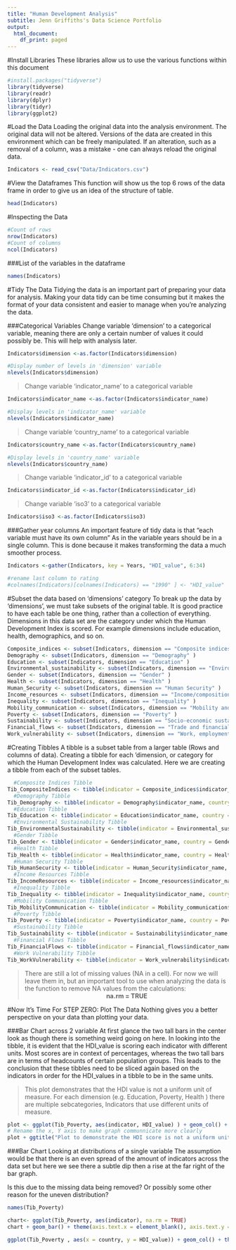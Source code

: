 ```yaml
---
title: "Human Development Analysis"
subtitle: Jenn Griffiths's Data Science Portfolio
output:
  html_document:
    df_print: paged
---
```

#Install Libraries
These libraries allow us to use the various functions within this document
```r
#install.packages("tidyverse")
library(tidyverse)
library(readr)
library(dplyr)
library(tidyr)
library(ggplot2)
```
#Load the Data
Loading the original data into the analysis environment. The original data will not be altered. Versions of the data are created in this environment which can be freely manipulated. If an alteration, such as a removal of a column, was a mistake - one can always reload the original data. 
```r
Indicators <- read_csv("Data/Indicators.csv")
```
#View the Dataframes
This function will show us the top 6 rows of the data frame in order to give us an idea of the structure of table. 
```r
head(Indicators)
```
#Inspecting the Data
```r
#Count of rows
nrow(Indicators)
#Count of columns
ncol(Indicators)
```
###List of the variables in the dataframe
```r
names(Indicators)
```
#Tidy The Data
Tidying the data is an important part of preparing your data for analysis. Making your data tidy can be time consuming but it makes the format of your data consistent and easier to manage when you're analyzing the data.

###Categorical Variables
Change variable 'dimension' to a categorical variable, meaning there are only a certain number of values it could possibly be. This will help with analysis later. 

```r
Indicators$dimension <-as.factor(Indicators$dimension)

#Display number of levels in 'dimension' variable
nlevels(Indicators$dimension)
```
>Change variable 'indicator_name' to a categorical variable

```r
Indicators$indicator_name <-as.factor(Indicators$indicator_name)

#Display levels in 'indicator_name' variable
nlevels(Indicators$indicator_name)
```
>Change variable 'country_name' to a categorical variable

```r
Indicators$country_name <-as.factor(Indicators$country_name)

#Display levels in 'country_name' variable
nlevels(Indicators$country_name)
```
>Change variable 'indicator_id' to a categorical variable

```r
Indicators$indicator_id <-as.factor(Indicators$indicator_id)
```
>Change variable 'iso3' to a categorical variable

```r
Indicators$iso3 <-as.factor(Indicators$iso3)
```
###Gather year columns
An important feature of tidy data is that "each variable must have its own column" As in the variable years should be in a single column. This is done because it makes transforming the data a much smoother process. 
```r
Indicators <-gather(Indicators, key = Years, "HDI_value", 6:34)

#rename last column to rating
#colnames(Indicators)[colnames(Indicators) == "1990" ] <- "HDI_value"
```
#Subset the data based on 'dimensions' category
To break up the data by 'dimensions', we must take subsets of the original table. It is good practice to have each table be one thing, rather than a collection of everything. Dimensions in this data set are the category under which the Human Development Index is scored. For example dimensions include education, health, demographics, and so on. 

```r
Composite_indices <- subset(Indicators, dimension == "Composite indices" )
Demography <- subset(Indicators, dimension == "Demography" )
Education <- subset(Indicators, dimension == "Education" )
Environmental_sustainability <- subset(Indicators, dimension == "Environmental sustainability" )
Gender <- subset(Indicators, dimension == "Gender" )
Health <- subset(Indicators, dimension == "Health" )
Human_Security <- subset(Indicators, dimension == "Human Security" )
Income_resources <- subset(Indicators, dimension == "Income/composition of resources" )
Inequality <- subset(Indicators, dimension == "Inequality" )
Mobility_communication <- subset(Indicators, dimension == "Mobility and communication" )
Poverty <- subset(Indicators, dimension == "Poverty" )
Sustainability <- subset(Indicators, dimension == "Socio-economic sustainability" )
Financial_flows <- subset(Indicators, dimension == "Trade and financial flows" )
Work_vulnerability <- subset(Indicators, dimension == "Work, employment and vulnerability" )
```
#Creating Tibbles
A tibble is a subset table from a larger table (Rows and columns of data). Creating a tibble for each 'dimension, or category for which the Human Development Index was calculated.
Here we are creating a tibble from each of the subset tables. 
```r
  #Composite Indices Tibble
Tib_CompositeIndices <- tibble(indicator = Composite_indices$indicator_name, country = Composite_indices$country_name, year = Composite_indices$Years, HDI_value = Composite_indices$HDI_value)
  #Demography Tibble
Tib_Demography <- tibble(indicator = Demography$indicator_name, country = Demography$country_name, year = Demography$Years, HDI_value = Demography$HDI_value)
  #Education Tibble
Tib_Education <- tibble(indicator = Education$indicator_name, country = Education$country_name, year = Education$Years, HDI_value = Education$HDI_value)
  #Environmental Sustainability Tibble
Tib_EnvironmentalSustainability <- tibble(indicator = Environmental_sustainability$indicator_name, country = Environmental_sustainability$country_name, year = Environmental_sustainability$Years, HDI_value = Environmental_sustainability$HDI_value)
  #Gender Tibble
Tib_Gender <- tibble(indicator = Gender$indicator_name, country = Gender$country_name, year = Gender$Years, HDI_value = Gender$HDI_value)
  #Health Tibble
Tib_Health <- tibble(indicator = Health$indicator_name, country = Health$country_name, year = Health$Years, HDI_value = Health$HDI_value)
  #Human Security Tibble
Tib_HumanSecurity <- tibble(indicator = Human_Security$indicator_name, country = Human_Security$country_name, year = Human_Security$Years, HDI_value = Human_Security$HDI_value)
  #Income Resources Tibble
Tib_IncomeResources <- tibble(indicator = Income_resources$indicator_name, country = Income_resources$country_name, year = Income_resources$Years, HDI_value = Income_resources$HDI_value)
  #Inequality Tibble
Tib_Inequality <- tibble(indicator = Inequality$indicator_name, country = Inequality$country_name, year = Inequality$Years, HDI_value = Inequality$HDI_value)
  #Mobility Communication Tibble
Tib_MobilityCommunication <- tibble(indicator = Mobility_communication$indicator_name, country = Mobility_communication$country_name, year = Mobility_communication$Years, HDI_value = Mobility_communication$HDI_value)
  #Poverty Tibble
Tib_Poverty <- tibble(indicator = Poverty$indicator_name, country = Poverty$country_name, year = Poverty$Years, HDI_value = Poverty$HDI_value)
  #Sustainability Tibble
Tib_Sustainability <- tibble(indicator = Sustainability$indicator_name, country = Sustainability$country_name, year = Sustainability$Years, HDI_value = Sustainability$HDI_value)
  #Financial Flows Tibble
Tib_FinancialFlows <- tibble(indicator = Financial_flows$indicator_name, country = Financial_flows$country_name, year = Financial_flows$Years, HDI_value = Financial_flows$HDI_value)
  #Work Vulnerability Tibble
Tib_WorkVulnerability <- tibble(indicator = Work_vulnerability$indicator_name, country = Work_vulnerability$country_name, year = Work_vulnerability$Years, HDI_value = Work_vulnerability$HDI_value)
```
>There are still a lot of missing values (NA in a cell). For now we will leave them in, but an important tool to use when analyzing the data is the function to remove NA values from the calculations:  
<center> **na.rm = TRUE** </center>

#Now It's Time For STEP ZERO: Plot The Data
Nothing gives you a better perspective on your data than plotting your data. 

###Bar Chart across 2 variable
At first glance the two tall bars in the center look as though there is something weird going on here. In looking into the tibble, it is evident that the HDI_value is scoring each indicator with different units. Most scores are in context of percentages, whereas the two tall bars are in terms of headcounts of certain population groups. This leads to the conclusion that these tibbles need to be sliced again based on the indicators in order for the HDI_values in a tibble to be in the same units.

> This plot demonstrates that the HDI value is not a uniform unit of measure. For each dimension (e.g. Education, Poverty, Health ) there are multiple sebcategories, Indicators that use different units of measure. 

```r
plot <- ggplot(Tib_Poverty, aes(indicator, HDI_value) ) + geom_col() + geom_path(colour = "red", na.rm = TRUE)
# Rename the x, Y axis to make graph communnicate more clearly
plot + ggtitle("Plot to demonstrate the HDI score is not a uniform unit of measure") + theme(axis.text.x = element_blank(), axis.text.y = element_blank(), axis.ticks = element_blank()) + xlab("Indicators Within A Dimension") + ylab("HDI Score")
```

###Bar Chart
Looking at distributions of a single variable
The assumption would be that there is an even spread of the amount of indicators across the data set but here we see there a subtle dip then a rise at the far right of the bar graph. 

Is this due to the missing data being removed? Or possibly some other reason for the uneven distribution?


```r
names(Tib_Poverty)

chart<- ggplot(Tib_Poverty, aes(indicator), na.rm = TRUE)
chart + geom_bar() + theme(axis.text.x = element_blank(), axis.text.y = element_blank(), axis.ticks = element_blank())
```

```r
ggplot(Tib_Poverty , aes(x = country, y = HDI_value)) + geom_col() + theme(axis.text.x = element_blank(), axis.text.y = element_blank(), axis.ticks = element_blank())
```

